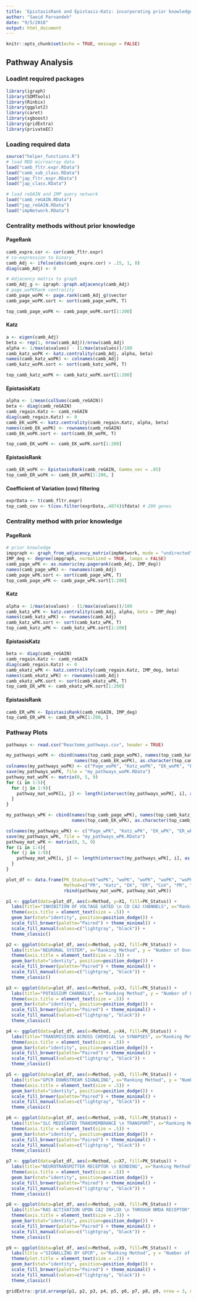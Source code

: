 ```yaml
---
title: 'EpistasisRank and Epistasis-Katz: incorporating prior knowledge for pathway enrichment and classification'
author: "Saeid Parvandeh"
date: "9/5/2018"
output: html_document
---
```


```r
knitr::opts_chunk$set(echo = TRUE, message = FALSE)
```

## Pathway Analysis

### Loadint required packages
```r
library(igraph)
library(SDMTools)
library(Rinbix)
library(ggplot2)
library(caret)
library(xgboost)
library(gridExtra)
library(privateEC)
```

### Loading required data
```r
source("helper_functions.R")
# load MDD microarray data
load("camb_fltr.expr.RData")
load("camb_sub_class.RData")
load("jap_fltr.expr.RData")
load("jap_class.RData")

# load reGAIN and IMP query network
load("camb_reGAIN.RData")
load("jap_reGAIN.RData")
load("impNetwork.RData")
```

### Centrality methods without prior knowledge
#### PageRank
```r
camb_expre.cor <- cor(camb_fltr.expr)
# co-expression to binary
camb_Adj <- ifelse(abs(camb_expre.cor) > .15, 1, 0)
diag(camb_Adj) <- 0

# Adjacency matrix to graph
camb_Adj_g <- igraph::graph.adjacency(camb_Adj)
# page_woPKRank centrality
camb_page_woPK <- page.rank(camb_Adj_g)$vector
camb_page_woPK.sort <- sort(camb_page_woPK, T)

top_camb_page_woPK <- camb_page_woPK.sort[1:200]
```

#### Katz
```r
a <- eigen(camb_Adj)
beta <- rep(1, nrow(camb_Adj))/nrow(camb_Adj)
alpha <- 1/max(a$values) - (1/max(a$values))/100
camb_katz_woPK <- katz.centrality(camb_Adj, alpha, beta)
names(camb_katz_woPK) <- colnames(camb_Adj)
camb_katz_woPK.sort <- sort(camb_katz_woPK, T)

top_camb_katz_woPK <- camb_katz_woPK.sort[1:200]
```

#### EpistasisKatz
```r
alpha <- 1/mean(colSums(camb_reGAIN))
beta <- diag(camb_reGAIN)
camb_regain.Katz <- camb_reGAIN
diag(camb_regain.Katz) <- 0
camb_EK_woPK <- katz.centrality(camb_regain.Katz, alpha, beta)
names(camb_EK_woPK) <- rownames(camb_reGAIN) 
camb_EK_woPK.sort <- sort(camb_EK_woPK, T)

top_camb_EK_woPK <- camb_EK_woPK.sort[1:200]
```

#### EpistasisRank
```r
camb_ER_woPK <- EpistasisRank(camb_reGAIN, Gamma_vec = .85)
top_camb_ER_woPK <- camb_ER_woPK[1:200, ]
```

#### Coefficient of Variation (cov) filtering
```r
exprData <- t(camb_fltr.expr)
top_camb_cov <- t(cov.filter(exprData,.4874)$fdata) # 200 genes
```

### Centrality method with prior knowledge
#### PageRank
```r
# prior knowledge
impgraph <- graph_from_adjacency_matrix(impNetwork, mode = "undirected", diag = TRUE, add.rownames = NA)
IMP_deg <- degree(impgraph, normalized = TRUE, loops = FALSE)
camb_page_wPK <- as.numeric(my.pagerank(camb_Adj, IMP_deg))
names(camb_page_wPK) <- rownames(camb_Adj) 
camb_page_wPK.sort <- sort(camb_page_wPK, T)
top_camb_page_wPK <- camb_page_wPK.sort[1:200]
```

#### Katz
```r
alpha <- 1/max(a$values) - (1/max(a$values))/100
camb_katz_wPK <- katz.centrality(camb_Adj, alpha, beta = IMP_deg)
names(camb_katz_wPK) <- rownames(camb_Adj) 
camb_katz_wPK.sort <- sort(camb_katz_wPK, T)
top_camb_katz_wPK <- camb_katz_wPK.sort[1:200]
```

#### EpistasisKatz
```r
beta <- diag(camb_reGAIN)
camb_regain.Katz <- camb_reGAIN
diag(camb_regain.Katz) <- 0
camb_ekatz_wPK <- katz.centrality(camb_regain.Katz, IMP_deg, beta)
names(camb_ekatz_wPK) <- rownames(camb_Adj) 
camb_ekatz_wPK.sort <- sort(camb_ekatz_wPK, T)
top_camb_EK_wPK <- camb_ekatz_wPK.sort[1:200]
```

#### EpistasisRank
```r
camb_ER_wPK <- EpistasisRank(camb_reGAIN, IMP_deg)
top_camb_ER_wPK <- camb_ER_wPK[1:200, ]
```

### Pathway Plots
```r
pathways <- read.csv("Reactome_pathways.csv", header = TRUE)

my_pathways_woPK <- cbind(names(top_camb_page_woPK), names(top_camb_katz_woPK), 
                          names(top_camb_EK_woPK), as.character(top_camb_ER_woPK$gene), colnames(top_camb_cov))
colnames(my_pathways_woPK) <- c("Page_woPK", "Katz_woPK", "EK_woPK", "ER_woPK", "CoV")
save(my_pathways_woPK, file = "my_pathways_woPK.RData")
pathway_mat_woPK <- matrix(0, 5, 9)
for (i in 1:5){
  for (j in 1:9){
    pathway_mat_woPK[i, j] <- length(intersect(my_pathways_woPK[, i], as.character(pathways[, j])))
  }
}

my_pathways_wPK <- cbind(names(top_camb_page_wPK), names(top_camb_katz_wPK), 
                         names(top_camb_EK_wPK), as.character(top_camb_ER_wPK$gene))

colnames(my_pathways_wPK) <- c("Page_wPK", "Katz_wPK", "EK_wPK", "ER_wPK")
save(my_pathways_wPK, file = "my_pathways_wPK.RData")
pathway_mat_wPK <- matrix(0, 5, 9)
for (i in 1:4){
  for (j in 1:9){
    pathway_mat_wPK[i, j] <- length(intersect(my_pathways_wPK[, i], as.character(pathways[, j])))
  }
}

plot_df <- data.frame(PK_Status=c("woPK", "woPK", "woPK", "woPK", "woPK", "wPK", "wPK", "wPK", "wPK", "wPK"), 
                      Method=c("PR", "Katz", "EK", "ER", "CoV", "PR", "Katz", "EK", "ER", "CoV"), 
                      rbind(pathway_mat_woPK, pathway_mat_wPK))

p1 <- ggplot(data=plot_df, aes(x=Method, y=X1, fill=PK_Status)) +
  labs(title="INHIBITION OF VOLTAGE GATED \n CD CA2 CHANNELS", x="Ranking Method", y = "Number of Overlap Genes")+
  theme(axis.title = element_text(size = .5)) +
  geom_bar(stat="identity", position=position_dodge()) +
  scale_fill_brewer(palette="Paired") + theme_minimal() +
  scale_fill_manual(values=c("lightgray", "black")) +
  theme_classic()

p2 <- ggplot(data=plot_df, aes(x=Method, y=X2, fill=PK_Status)) +
  labs(title="NEURONAL SYSTEM", x="Ranking Method", y = "Number of Overlap Genes")+
  theme(axis.title = element_text(size = .5)) +
  geom_bar(stat="identity", position=position_dodge()) +
  scale_fill_brewer(palette="Paired") + theme_minimal() +
  scale_fill_manual(values=c("lightgray", "black")) +
  theme_classic()

p3 <- ggplot(data=plot_df, aes(x=Method, y=X3, fill=PK_Status)) +
  labs(title="POTASSIUM CHANNELS", x="Ranking Method", y = "Number of Overlap Genes")+
  theme(axis.title = element_text(size = .5)) +
  geom_bar(stat="identity", position=position_dodge()) +
  scale_fill_brewer(palette="Paired") + theme_minimal() +
  scale_fill_manual(values=c("lightgray", "black")) +
  theme_classic()

p4 <- ggplot(data=plot_df, aes(x=Method, y=X4, fill=PK_Status)) +
  labs(title="TRANSMISSION ACROSS CHEMICAL \n SYNAPSES", x="Ranking Method", y = "Number of Overlap Genes")+
  theme(axis.title = element_text(size = .5)) +
  geom_bar(stat="identity", position=position_dodge()) +
  scale_fill_brewer(palette="Paired") + theme_minimal() +
  scale_fill_manual(values=c("lightgray", "black")) +
  theme_classic()

p5 <- ggplot(data=plot_df, aes(x=Method, y=X5, fill=PK_Status)) +
  labs(title="GPCR DOWNSTREAM SIGNALING", x="Ranking Method", y = "Number of Overlap Genes")+
  theme(axis.title = element_text(size = .5)) +
  geom_bar(stat="identity", position=position_dodge()) +
  scale_fill_brewer(palette="Paired") + theme_minimal() +
  scale_fill_manual(values=c("lightgray", "black")) +
  theme_classic()

p6 <- ggplot(data=plot_df, aes(x=Method, y=X6, fill=PK_Status)) +
  labs(title="SLC MEDICATED TRANSMEMBRANCE \n TRANSPORT", x="Ranking Method", y = "Number of Overlap Genes")+
  theme(axis.title = element_text(size = .5)) +
  geom_bar(stat="identity", position=position_dodge()) +
  scale_fill_brewer(palette="Paired") + theme_minimal() +
  scale_fill_manual(values=c("lightgray", "black")) +
  theme_classic()

p7 <- ggplot(data=plot_df, aes(x=Method, y=X7, fill=PK_Status)) +
  labs(title="NEUROTRANSMITTER RECEPTOR \n BINDING", x="Ranking Method", y = "Number of Overlap Genes")+
  theme(axis.title = element_text(size = .5)) +
  geom_bar(stat="identity", position=position_dodge()) +
  scale_fill_brewer(palette="Paired") + theme_minimal() +
  scale_fill_manual(values=c("lightgray", "black")) +
  theme_classic()

p8 <- ggplot(data=plot_df, aes(x=Method, y=X8, fill=PK_Status)) +
  labs(title="RAS ACTIVATION UPON CA2 INFLUX \n THROUGH NMDA RECEPTOR", x="Ranking Method", y = "Number of Overlap Genes")+
  theme(axis.title = element_text(size = .5)) +
  geom_bar(stat="identity", position=position_dodge()) +
  scale_fill_brewer(palette="Paired") + theme_minimal() +
  scale_fill_manual(values=c("lightgray", "black")) +
  theme_classic()

p9 <- ggplot(data=plot_df, aes(x=Method, y=X9, fill=PK_Status)) +
  labs(title ="SIGNALLING BY GPCR", x="Ranking Method", y = "Number of Overlap Genes")+
  theme(plot.title = element_text(size = .2)) +
  geom_bar(stat="identity", position=position_dodge()) +
  scale_fill_brewer(palette="Paired") + theme_minimal() +
  scale_fill_manual(values=c("lightgray", "black")) +
  theme_classic()

gridExtra::grid.arrange(p1, p2, p3, p4, p5, p6, p7, p8, p9, nrow = 3, ncol = 3)
```
